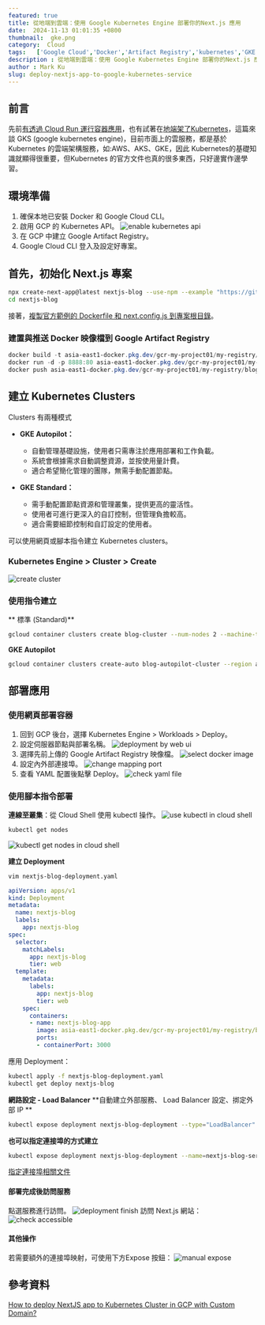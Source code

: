 ```yaml
---
featured: true
title: 從地端到雲端：使用 Google Kubernetes Engine 部署你的Next.js 應用
date:  2024-11-13 01:01:35 +0800
thumbnail:  gke.png
category:  Cloud  
tags:   ['Google Cloud','Docker','Artifact Registry','kubernetes','GKE','google kubernetes engine']
description : 從地端到雲端：使用 Google Kubernetes Engine 部署你的Next.js 應用
author : Mark Ku
slug: deploy-nextjs-app-to-google-kubernetes-service
---
```

## 前言
先前[有透過 Cloud Run 運行容器應用](https://blog.markkulab.net/on-prem-to-cloud-gcp-docker-deployment-artifact-registry-cloud-run/)，也有試著在[地端架了Kubernetes](https://blog.markkulab.net/enable-docker-2375-port-in-ubuntu22/)，這篇來談 GKS (google kubernetes engine)，目前市面上的雲服務，都是基於 Kubernetes 的雲端架構服務，如:AWS、AKS、GKE，因此 Kubernetes的基礎知識就顯得很重要，但Kubernetes 的官方文件也真的很多東西，只好邊實作邊學習。

## 環境準備
1. 確保本地已安裝 Docker 和 Google Cloud CLI。
2. 啟用 GCP 的 Kubernetes API。
   ![enable kubernetes api](enable-kubernetes-api.png)
3. 在 GCP 中建立 Google Artifact Registry。
4. Google Cloud CLI 登入及設定好專案。

## 首先，初始化 Next.js 專案
```bash
npx create-next-app@latest nextjs-blog --use-npm --example "https://github.com/vercel/next-learn/tree/main/basics/learn-starter"
cd nextjs-blog
```

接著，[複製官方範例的 Dockerfile 和 next.config.js 到專案根目錄](https://github.com/vercel/next.js/tree/canary/examples/with-docker)。

### 建置與推送 Docker 映像檔到 Google Artifact Registry
```powershell
docker build -t asia-east1-docker.pkg.dev/gcr-my-project01/my-registry/blog:v2 .
docker run -d -p 8888:80 asia-east1-docker.pkg.dev/gcr-my-project01/my-registry/blog:v2
docker push asia-east1-docker.pkg.dev/gcr-my-project01/my-registry/blog:v2
```

## 建立 Kubernetes Clusters
Clusters 有兩種模式
- **GKE Autopilot：**  
  - 自動管理基礎設施，使用者只需專注於應用部署和工作負載。
  - 系統會根據需求自動調整資源，並按使用量計費。
  - 適合希望簡化管理的團隊，無需手動配置節點。

- **GKE Standard：**  
  - 需手動配置節點資源和管理叢集，提供更高的靈活性。
  - 使用者可進行更深入的自訂控制，但管理負擔較高。
  - 適合需要細節控制和自訂設定的使用者。  

可以使用網頁或腳本指令建立 Kubernetes clusters。
### Kubernetes Engine > Cluster > Create
![create cluster](create-cluster.png)

### 使用指令建立
** 標準 (Standard)**
```bash
gcloud container clusters create blog-cluster --num-nodes 2 --machine-type n1-standard-1 --zone asia-east1-a
```

**GKE Autopilot**
```bash
gcloud container clusters create-auto blog-autopilot-cluster --region asia-east1
```
## 部署應用
### 使用網頁部署容器
1. 回到 GCP 後台，選擇 Kubernetes Engine > Workloads > Deploy。
2. 設定伺服器節點與部署名稱。
   ![deployment by web ui](deployment-by-web-ui.png)
3. 選擇先前上傳的 Google Artifact Registry 映像檔。
   ![select docker image](select-docker-image.png)
4. 設定內外部連接埠。
   ![change mapping port](change-mapping-port.png)
5. 查看 YAML 配置後點擊 Deploy。
   ![check yaml file](check-yaml.png)

### 使用腳本指令部署
**連線至叢集**：從 Cloud Shell 使用 kubectl 操作。
![use kubectl in cloud shell](use-kubectl-in-cloud-shell.png)
```bash
kubectl get nodes
```

![kubectl get nodes in cloud shell](kubectl-get-nodes-in-cloud-shell.png)

**建立 Deployment**
```bash
vim nextjs-blog-deployment.yaml
```

```yaml
apiVersion: apps/v1
kind: Deployment
metadata:
  name: nextjs-blog
  labels:
    app: nextjs-blog
spec:
  selector:
    matchLabels:
      app: nextjs-blog
      tier: web
  template:
    metadata:
      labels:
        app: nextjs-blog
        tier: web
    spec:
      containers:
      - name: nextjs-blog-app
        image: asia-east1-docker.pkg.dev/gcr-my-project01/my-registry/blog:v2
        ports:
        - containerPort: 3000
```

應用 Deployment：
```bash
kubectl apply -f nextjs-blog-deployment.yaml
kubectl get deploy nextjs-blog
```

**網路設定 - Load Balancer**
**自動建立外部服務、 Load Balancer 設定、挷定外部 IP **
```bash
kubectl expose deployment nextjs-blog-deployment --type="LoadBalancer"
```

**也可以指定連接埠的方式建立**
```bash
kubectl expose deployment nextjs-blog-deployment --name=nextjs-blog-service --port=80 --target-port=3000 --type=LoadBalancer
```
[指定連接埠相關文件](https://kubernetes.io/docs/tasks/access-application-cluster/create-external-load-balancer/)

#### 部署完成後訪問服務
點選服務進行訪問。
![deployment finish](deployment-finish)
訪問 Next.js 網站：
![check accessible](check-accessible.png)

#### 其他操作
若需要額外的連接埠映射，可使用下方Expose 按鈕：
![manual expose](manual-expose.png)

## 參考資料
[How to deploy NextJS app to Kubernetes Cluster in GCP with Custom Domain?](https://walkthrough.so/pblc/FHQPWEGGWSPT/how-to-deploy-nextjs-app-to-kubernetes-cluster-in-gcp-with-custom-domain?sn=7)






